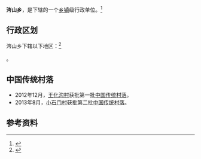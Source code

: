 {{中国乡级行政区|14/09/25/202/000}}

'''涔山乡'''，是{{PRC admin/fullname|14/09/25/202/000|3}}下辖的一个[[乡镇|乡镇]]级行政单位。<ref>{{PRC admin/ref sgc|{{PRC admin/parent|14/09/25/202/000}}}}</ref>

== 行政区划 ==

涔山乡下辖以下地区：<ref>{{PRC admin/ref sgc|14/09/25/202/000}}</ref>

{{PRC admin/children|14/09/25/202/000}}。

==中国传统村落==
* 2012年12月，[[王化沟村|王化沟村]]获批第一批[[中国传统村落|中国传统村落]]。
* 2013年8月，[[小石门村|小石门村]]获批第二批[[中国传统村落|中国传统村落]]。

== 参考资料 ==

{{reflist}}

{{行政区划小作品}}
{{PRC admin/navcat|14/09/25/202/000}}